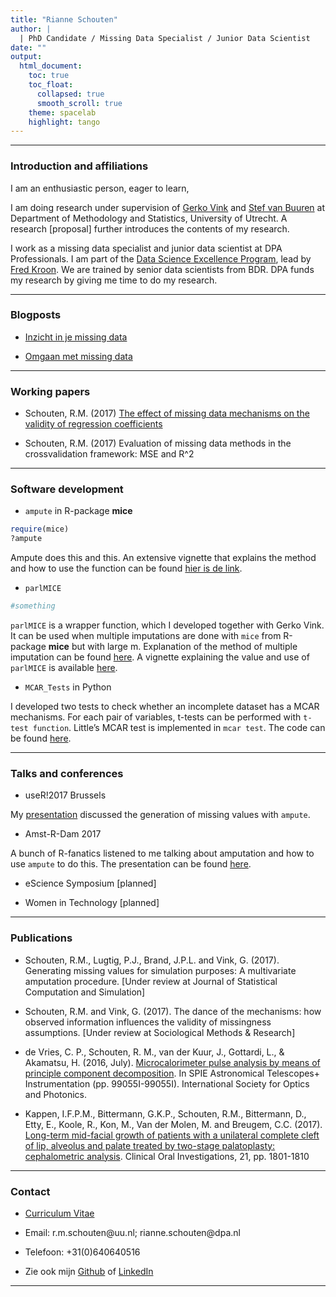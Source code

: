 ```yaml
---
title: "Rianne Schouten"
author: |
  | PhD Candidate / Missing Data Specialist / Junior Data Scientist
date: ""
output: 
  html_document:
    toc: true
    toc_float:
      collapsed: true
      smooth_scroll: true
    theme: spacelab
    highlight: tango
---
```


---

### Introduction and affiliations

I am an enthusiastic person, eager to learn, 

I am doing research under supervision of [Gerko Vink](www.gerkovink.com) and [Stef van Buuren](https://github.com/stefvanbuuren) at Department of Methodology and Statistics, University of Utrecht. A research [proposal] further introduces the contents of my research.

I work as a missing data specialist and junior data scientist at DPA Professionals. I am part of the [Data Science Excellence Program](www.dpadatascience.nl), lead by [Fred Kroon](https://www.linkedin.com/in/kroonfred/). We are trained by senior data scientists from BDR. DPA funds my research by giving me time to do my research. 

---

### Blogposts

- [Inzicht in je missing data](https://www.dpa.nl/it/blog/inzicht-je-missing-data/)

- [Omgaan met missing data](https://www.dpa.nl/it/blog/methoden-om-dataset-compleet-maken/)

---

### Working papers

- Schouten, R.M. (2017) [The effect of missing data mechanisms on the validity of regression coefficients]()

- Schouten, R.M. (2017) Evaluation of missing data methods in the crossvalidation framework: MSE and R^2

---

### Software development

- `ampute` in R-package **mice**

```r
require(mice)
?ampute
```

Ampute does this and this. An extensive vignette that explains the method and how to use the function can be found [hier is de link](https://github.com/RianneSchouten/Amputation_with_Ampute/tree/master/Vignette).

- `parlMICE` 

```r
#something
```

`parlMICE` is a wrapper function, which I developed together with Gerko Vink. It can be used when multiple imputations are done with `mice` from R-package **mice** but with large m. Explanation of the method of multiple imputation can be found [here](https://www.jstatsoft.org/article/view/v045i03). A vignette explaining the value and use of `parlMICE` is available [here](https://github.com/RianneSchouten/parlMICE).

- `MCAR_Tests` in Python

I developed two tests to check whether an incomplete dataset has a MCAR mechanisms. For each pair of variables, t-tests can be performed with `t-test function`. Little's MCAR test is implemented in `mcar test`. The code can be found [here]().

---

### Talks and conferences

- useR!2017 Brussels

My [presentation](C:/Users/SCHOUT07/Documents/Presentaties/UseR!2017/Multivariate_Amputation_Rianne_Schouten.pdf) discussed the generation of missing values with `ampute`.

- Amst-R-Dam 2017

A bunch of R-fanatics listened to me talking about amputation and how to use `ampute` to do this. The presentation can be found [here](C:/Users/SCHOUT07/Documents/Presentaties/Amst-R-Dam/Multivariate_Amputation_Rianne_Schouten.pdf).

- eScience Symposium [planned]

- Women in Technology [planned]

---

### Publications

- Schouten, R.M., Lugtig, P.J., Brand, J.P.L. and Vink, G. (2017). Generating missing values for simulation
purposes: A multivariate amputation procedure. [Under review at Journal of Statistical Computation and Simulation]

- Schouten, R.M. and Vink, G. (2017). The dance of the mechanisms: how observed information influences the validity of missingness assumptions. [Under review at Sociological Methods \& Research]

- de Vries, C. P., Schouten, R. M., van der Kuur, J., Gottardi, L., & Akamatsu, H. (2016, July). [Microcalorimeter pulse analysis by means of principle component decomposition](link). In SPIE Astronomical Telescopes+ Instrumentation (pp. 99055I-99055I). International Society for Optics and Photonics.

- Kappen, I.F.P.M., Bittermann, G.K.P., Schouten, R.M., Bittermann, D., Etty, E., Koole, R., Kon, M., Van der Molen, M. and Breugem, C.C. (2017). [Long-term mid-facial growth of patients with a unilateral complete cleft of lip, alveolus and palate treated by two-stage palatoplasty: cephalometric analysis](C:/Users/SCHOUT07/Documents/Papers/Cephalometric_Analysis/CephalometricAnalysis.pdf). Clinical Oral Investigations, 21, pp. 1801-1810

---

### Contact

- [Curriculum Vitae](C:/Users/SCHOUT07/Documents/Papieren/CV/DPAIT_RianneSchouten_DataScientist_ned.docx)

- Email: r.m.schouten\@uu.nl; rianne.schouten\@dpa.nl

- Telefoon: +31(0)640640516

- Zie ook mijn [Github](https://github.com/RianneSchouten) of [LinkedIn](https://www.linkedin.com/in/rianne-schouten-5bb29491/)

---
